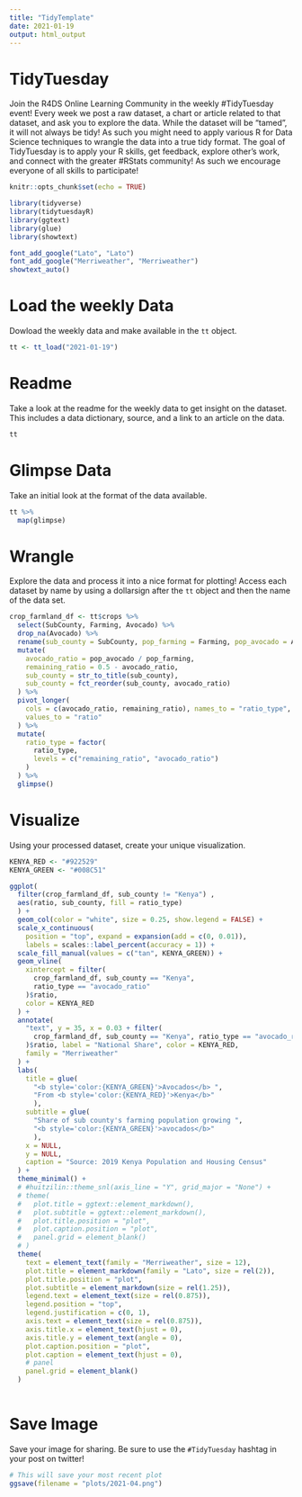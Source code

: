 ```yaml
---
title: "TidyTemplate"
date: 2021-01-19
output: html_output
---
```


# TidyTuesday

Join the R4DS Online Learning Community in the weekly #TidyTuesday event!
Every week we post a raw dataset, a chart or article related to that dataset, and ask you to explore the data.
While the dataset will be “tamed”, it will not always be tidy! As such you might need to apply various R for Data Science techniques to wrangle the data into a true tidy format.
The goal of TidyTuesday is to apply your R skills, get feedback, explore other’s work, and connect with the greater #RStats community!
As such we encourage everyone of all skills to participate!

```r

knitr::opts_chunk$set(echo = TRUE)

library(tidyverse)
library(tidytuesdayR)
library(ggtext)
library(glue)
library(showtext)

font_add_google("Lato", "Lato")
font_add_google("Merriweather", "Merriweather")
showtext_auto()

```

# Load the weekly Data

Dowload the weekly data and make available in the `tt` object.

```r

tt <- tt_load("2021-01-19")

```


# Readme

Take a look at the readme for the weekly data to get insight on the dataset.
This includes a data dictionary, source, and a link to an article on the data.

```r

tt

```


# Glimpse Data

Take an initial look at the format of the data available.

```r

tt %>% 
  map(glimpse)

```

# Wrangle

Explore the data and process it into a nice format for plotting! Access each dataset by name by using a dollarsign after the `tt` object and then the name of the data set.

```r

crop_farmland_df <- tt$crops %>% 
  select(SubCounty, Farming, Avocado) %>%
  drop_na(Avocado) %>%
  rename(sub_county = SubCounty, pop_farming = Farming, pop_avocado = Avocado) %>%
  mutate(
    avocado_ratio = pop_avocado / pop_farming,
    remaining_ratio = 0.5 - avocado_ratio,
    sub_county = str_to_title(sub_county),
    sub_county = fct_reorder(sub_county, avocado_ratio)
  ) %>%
  pivot_longer(
    cols = c(avocado_ratio, remaining_ratio), names_to = "ratio_type",  
    values_to = "ratio"
  ) %>%
  mutate(
    ratio_type = factor(
      ratio_type, 
      levels = c("remaining_ratio", "avocado_ratio")
    )
  ) %>%
  glimpse()

```

# Visualize

Using your processed dataset, create your unique visualization.

```r

KENYA_RED <- "#922529"
KENYA_GREEN <- "#008C51"

ggplot(
  filter(crop_farmland_df, sub_county != "Kenya") , 
  aes(ratio, sub_county, fill = ratio_type)
  ) +
  geom_col(color = "white", size = 0.25, show.legend = FALSE) +
  scale_x_continuous(
    position = "top", expand = expansion(add = c(0, 0.01)),
    labels = scales::label_percent(accuracy = 1)) +
  scale_fill_manual(values = c("tan", KENYA_GREEN)) +
  geom_vline(
    xintercept = filter(
      crop_farmland_df, sub_county == "Kenya", 
      ratio_type == "avocado_ratio"
    )$ratio, 
    color = KENYA_RED
  ) +
  annotate(
    "text", y = 35, x = 0.03 + filter(
      crop_farmland_df, sub_county == "Kenya", ratio_type == "avocado_ratio"
    )$ratio, label = "National Share", color = KENYA_RED, 
    family = "Merriweather"
  ) +
  labs(
    title = glue(
      "<b style='color:{KENYA_GREEN}'>Avocados</b> ",
      "From <b style='color:{KENYA_RED}'>Kenya</b>"
      ),
    subtitle = glue(
      "Share of sub county's farming population growing ",
      "<b style='color:{KENYA_GREEN}'>avocados</b>"
      ),
    x = NULL,
    y = NULL,
    caption = "Source: 2019 Kenya Population and Housing Census"
  ) +
  theme_minimal() +
  # #huitzilin::theme_snl(axis_line = "Y", grid_major = "None") +
  # theme(
  #   plot.title = ggtext::element_markdown(), 
  #   plot.subtitle = ggtext::element_markdown(),
  #   plot.title.position = "plot",
  #   plot.caption.position = "plot",
  #   panel.grid = element_blank()
  # ) 
  theme(
    text = element_text(family = "Merriweather", size = 12),
    plot.title = element_markdown(family = "Lato", size = rel(2)),
    plot.title.position = "plot",
    plot.subtitle = element_markdown(size = rel(1.25)),
    legend.text = element_text(size = rel(0.875)),
    legend.position = "top",
    legend.justification = c(0, 1),
    axis.text = element_text(size = rel(0.875)),
    axis.title.x = element_text(hjust = 0),
    axis.title.y = element_text(angle = 0),
    plot.caption.position = "plot",
    plot.caption = element_text(hjust = 0),
    # panel 
    panel.grid = element_blank()
  )
  
```

# Save Image

Save your image for sharing. Be sure to use the `#TidyTuesday` hashtag in your post on twitter! 

```r

# This will save your most recent plot
ggsave(filename = "plots/2021-04.png")

```
